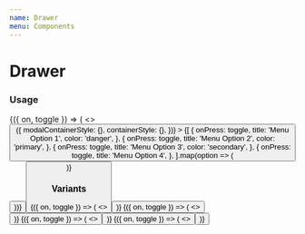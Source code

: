 ```yaml
---
name: Drawer
menu: Components
---
```




# Drawer

### Usage

<Playground>
  <Toggle>
    {({ on, toggle }) => (
      <>
        <Button onPress={toggle} isInline title="Open drawer menu" />
        <Drawer
          space={undefined} // px or %, null fits the content
          offset={0}
          position="bottom"
          isVisible={on}
          onClose={toggle}
          getStyles={(props, theme) => ({
            modalContainerStyle: {},
            containerStyle: {},
          })}
        >
          <Box padding={24}>
            <Box elevation={1} backgroundColor="white" borderRadius={4}>
              {[
                {
                  onPress: toggle,
                  title: 'Menu Option 1',
                  color: 'danger',
                },
                {
                  onPress: toggle,
                  title: 'Menu Option 2',
                  color: 'primary',
                },
                {
                  onPress: toggle,
                  title: 'Menu Option 3',
                  color: 'secondary',
                },
                {
                  onPress: toggle,
                  title: 'Menu Option 4',
                },
              ].map(option => (
                <Button key={option.title} appearance="minimal" {...option} />
              ))}
            </Box>
            <Box paddingTop={24}>
              <Button onPress={toggle} title="Close" />
            </Box>
          </Box>
        </Drawer>
      </>
    )}
  </Toggle>
</Playground>

### Variants

<Playground>
  <Toggle>
    {({ on, toggle }) => (
      <>
        <Button onPress={toggle} title="Open bottom drawer" />
        <Drawer space="30%" isVisible={on} onClose={toggle}>
          <Box width="100%" height="100%" backgroundColor="white" />
        </Drawer>
      </>
    )}

  </Toggle>

<Toggle>
  {({ on, toggle }) => (
    <>
      <Button onPress={toggle} title="Open top drawer" />
      <Drawer space="30%" position="top" isVisible={on} onClose={toggle}>
        <Box width="100%" height="100%" backgroundColor="white" />
      </Drawer>
    </>
  )}
</Toggle>

<Toggle>
  {({ on, toggle }) => (
    <>
      <Button onPress={toggle} title="Open left drawer" />
      <Drawer space="30%" position="left" isVisible={on} onClose={toggle}>
        <Box width="100%" height="100%" backgroundColor="white" />
      </Drawer>
    </>
  )}
</Toggle>

<Toggle>
  {({ on, toggle }) => (
    <>
      <Button onPress={toggle} title="Open right drawer" />
      <Drawer space="30%" position="right" isVisible={on} onClose={toggle}>
        <Box width="100%" height="100%" backgroundColor="white" />
      </Drawer>
    </>
  )}
</Toggle>

</Playground>

